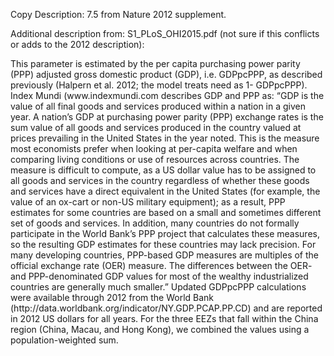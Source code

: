 Copy Description: 7.5 from Nature 2012 supplement.

Additional description from: S1_PLoS_OHI2015.pdf (not sure if this conflicts or adds to the 2012 description):

This parameter is estimated by the per capita purchasing power parity (PPP) adjusted gross domestic product (GDP), i.e. GDPpcPPP, as described previously (Halpern et al. 2012; the model treats need as 1- GDPpcPPP). Index Mundi (www.indexmundi.com describes GDP and PPP as:
“GDP is the value of all final goods and services produced within a nation in a given year. A nation's GDP at purchasing power parity (PPP) exchange rates is the sum value of all goods and services produced in the country valued at prices prevailing in the United States in the year noted. This is the measure most economists prefer when looking at per-capita welfare and when comparing living conditions or use of resources across countries. The measure is difficult to compute, as a US dollar value has to be assigned to all goods and services in the country regardless of whether these goods and services have a direct equivalent in the United States (for example, the value of an ox-cart or non-US military equipment); as a result, PPP estimates for some countries are based on a small and sometimes different set of goods and services. In addition, many countries do not formally participate in the World Bank's PPP project that calculates these measures, so the resulting GDP estimates for these countries may lack precision. For many developing countries, PPP-based GDP measures are multiples of the official exchange rate (OER) measure. The differences between the OER- and PPP-denominated GDP values for most of the wealthy industrialized countries are generally much smaller.”
Updated GDPpcPPP calculations were available through 2012 from the World Bank (http://data.worldbank.org/indicator/NY.GDP.PCAP.PP.CD) and are reported in 2012 US dollars for all years. For the three EEZs that fall within the China region (China, Macau, and Hong Kong), we combined the values using a population-weighted sum.
